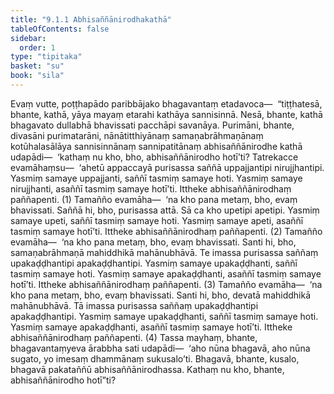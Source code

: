 ```yaml
---
title: "9.1.1 Abhisaññānirodhakathā"
tableOfContents: false
sidebar:
  order: 1
type: "tipitaka"
basket: "su"
book: "sila"
---
```



<DynamicBreadcrumb />

<Division number="411" book="sila">

<Paragraph number="691" book="sila">
Evaṃ vutte, poṭṭhapādo paribbājako bhagavantaṃ etadavoca—  “tiṭṭhatesā, bhante, kathā, yāya mayaṃ etarahi kathāya sannisinnā. Nesā, bhante, kathā bhagavato dullabhā bhavissati pacchāpi savanāya. Purimāni, bhante, divasāni purimatarāni, nānātitthiyānaṃ samaṇabrāhmaṇānaṃ kotūhalasālāya sannisinnānaṃ sannipatitānaṃ abhisaññānirodhe kathā udapādi—  ‘kathaṃ nu kho, bho, abhisaññānirodho hotī’ti? Tatrekacce evamāhaṃsu—  ‘ahetū appaccayā purisassa saññā uppajjantipi nirujjhantipi. Yasmiṃ samaye uppajjanti, saññī tasmiṃ samaye hoti. Yasmiṃ samaye nirujjhanti, asaññī tasmiṃ samaye hotī’ti. Ittheke abhisaññānirodhaṃ paññapenti. (1)
</Paragraph>

<Paragraph number="692" book="sila">
Tamañño evamāha—  ‘na kho pana metaṃ, bho, evaṃ bhavissati. Saññā hi, bho, purisassa attā. Sā ca kho upetipi apetipi. Yasmiṃ samaye upeti, saññī tasmiṃ samaye hoti. Yasmiṃ samaye apeti, asaññī tasmiṃ samaye hotī’ti. Ittheke abhisaññānirodhaṃ paññapenti. (2)
</Paragraph>

<Paragraph number="693" book="sila">
Tamañño evamāha—  ‘na kho pana metaṃ, bho, evaṃ bhavissati. Santi hi, bho, samaṇabrāhmaṇā mahiddhikā mahānubhāvā. Te imassa purisassa saññaṃ upakaḍḍhantipi apakaḍḍhantipi. Yasmiṃ samaye upakaḍḍhanti, saññī tasmiṃ samaye hoti. Yasmiṃ samaye apakaḍḍhanti, asaññī tasmiṃ samaye hotī’ti. Ittheke abhisaññānirodhaṃ paññapenti. (3)
</Paragraph>

<Paragraph number="694" book="sila">
Tamañño evamāha—  ‘na kho pana metaṃ, bho, evaṃ bhavissati. Santi hi, bho, devatā mahiddhikā mahānubhāvā. Tā imassa purisassa saññaṃ upakaḍḍhantipi apakaḍḍhantipi. Yasmiṃ samaye upakaḍḍhanti, saññī tasmiṃ samaye hoti. Yasmiṃ samaye apakaḍḍhanti, asaññī tasmiṃ samaye hotī’ti. Ittheke abhisaññānirodhaṃ paññapenti. (4)
</Paragraph>

<Paragraph number="695" book="sila">
Tassa mayhaṃ, bhante, bhagavantaṃyeva ārabbha sati udapādi—  ‘aho nūna bhagavā, aho nūna sugato, yo imesaṃ dhammānaṃ sukusalo’ti. Bhagavā, bhante, kusalo, bhagavā pakataññū abhisaññānirodhassa. Kathaṃ nu kho, bhante, abhisaññānirodho hotī”ti?
</Paragraph>
</Division>